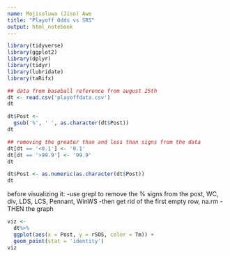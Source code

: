 ```yaml
---
name: Mojisoluwa (Jiso) Awe
title: "Playoff Odds vs SRS"
output: html_notebook
---
```




```r
library(tidyverse) 
library(ggplot2)
library(dplyr)
library(tidyr)
library(lubridate)
library(taRifx)
```





```r
## data from baseball reference from august 25th
dt <- read.csv('playoffdata.csv')
dt
```

```r
dt$Post <-
  gsub('%', ' ', as.character(dt$Post))
dt
```


```r
## removing the greater than and less than signs from the data
dt[dt == '<0.1'] <- '0.1'
dt[dt == '>99.9'] <- '99.9'
dt
```



```r
dt$Post <- as.numeric(as.character(dt$Post))
dt
```





before visualizing it:
-use grepl to remove the % signs from the post, WC, div, LDS, LCS, Pennant, WinWS
-then get rid of the first empty row, na.rm
-THEN the graph

```r
viz <-
  dt%>%
  ggplot(aes(x = Post, y = rSOS, color = Tm)) +
  geom_point(stat = 'identity')
viz
```


